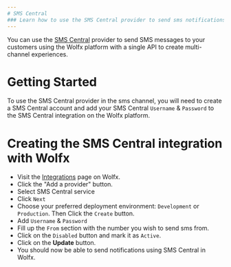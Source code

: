 ```yaml
---
# SMS Central
### Learn how to use the SMS Central provider to send sms notifications using Wolfx
---
```


You can use the [SMS Central](https://www.smscentral.com.au/) provider to send SMS messages to your customers using the Wolfx platform with a single API to create multi-channel experiences.


# Getting Started

To use the SMS Central provider in the sms channel, you will need to create a SMS Central account and add your SMS Central `Username` & `Password` to the SMS Central integration on the Wolfx platform.


# Creating the SMS Central integration with Wolfx

- Visit the [Integrations](https://web.novu.co/integrations?utm_campaign=docs-sms-smscentral) page on Wolfx.
- Click the "Add a provider" button.
- Select SMS Central service
- Click `Next`
- Choose your preferred deployment environment: `Development` or `Production`. Then Click the `Create` button.
- Add `Username` & `Password`
- Fill up the `From` section with the number you wish to send sms from.
- Click on the `Disabled` button and mark it as `Active`.
- Click on the **Update** button.
- You should now be able to send notifications using SMS Central in Wolfx.